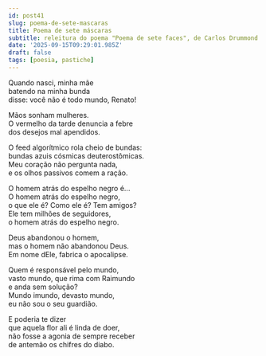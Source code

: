 ```yaml
---
id: post41
slug: poema-de-sete-mascaras
title: Poema de sete máscaras
subtitle: releitura do poema "Poema de sete faces", de Carlos Drummond de Andrade
date: '2025-09-15T09:29:01.985Z'
draft: false
tags: [poesia, pastiche]
---
```

Quando nasci, minha mãe  
batendo na minha bunda  
disse: você não é todo mundo, Renato!  

Mãos sonham mulheres.  
O vermelho da tarde denuncia a febre  
dos desejos mal apendidos.  

O feed algorítmico rola cheio de bundas:  
bundas azuis cósmicas deuterostômicas.  
Meu coração não pergunta nada,  
e os olhos passivos comem a ração.  

O homem atrás do espelho negro é...  
O homem atrás do espelho negro,  
o que ele é? Como ele é? Tem amigos?  
Ele tem milhões de seguidores,  
o homem atrás do espelho negro.  

Deus abandonou o homem,  
mas o homem não abandonou Deus.  
Em nome dEle, fabrica o apocalipse.  

Quem é responsável pelo mundo,  
vasto mundo, que rima com Raimundo  
e anda sem solução?  
Mundo imundo, devasto mundo,  
eu não sou o seu guardião.  

E poderia te dizer  
que aquela flor ali é linda de doer,  
não fosse a agonia de sempre receber  
de antemão os chifres do diabo.